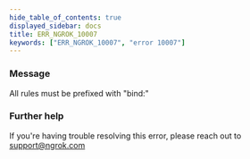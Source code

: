 ```yaml
---
hide_table_of_contents: true
displayed_sidebar: docs
title: ERR_NGROK_10007
keywords: ["ERR_NGROK_10007", "error 10007"]
---
```


### Message

All rules must be prefixed with "bind:"

### Further help

If you're having trouble resolving this error, please reach out to [support@ngrok.com](mailto:support@ngrok.com?subject=Help%20with%20ERR_NGROK_10007)
